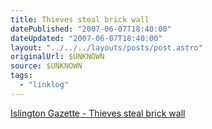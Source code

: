 ```yaml
---
title: Thieves steal brick wall
datePublished: "2007-06-07T18:40:00"
dateUpdated: "2007-06-07T18:40:00"
layout: "../../../layouts/posts/post.astro"
originalUrl: $UNKNOWN
source: $UNKNOWN
tags:
  - "linklog"
---
```


[Islington Gazette - Thieves steal brick wall](http://www.islingtongazette.co.uk/content/islington/gazette/news/story.aspx?brand=ISLGOnline&category=news&tBrand=northlondon24&tCategory=newsislg&itemid=WeED06%20Jun%202007%2010%3A30%3A04%3A903&t=YzE3Y2Q0MDJiYzEzM2RhMTBhOThjNWJhZDY5MTBlMjY1MTEwYWIwYyw0ZjlOazFqdQ==&b=t:_uATxAF3eBh8Q-yEMv79Rg)
